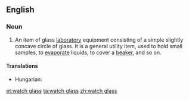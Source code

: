 ==English==
{{wikipedia}}

===Noun===
{{en-noun|head=[[watch]] [[glass]]|watch glasses}}

# {{context|chemistry|lang=en}} An item of glass [[laboratory]] equipment consisting of a simple slightly concave circle of glass. It is a general utility item, used to hold small samples, to [[evaporate]] liquids, to cover a [[beaker]], and so on.

====Translations====
{{trans-top|laboratory equipment}}
* Hungarian: {{t-|hu|óraüveg}}
{{trans-mid}}
{{trans-bottom}}

[[et:watch glass]]
[[ta:watch glass]]
[[zh:watch glass]]